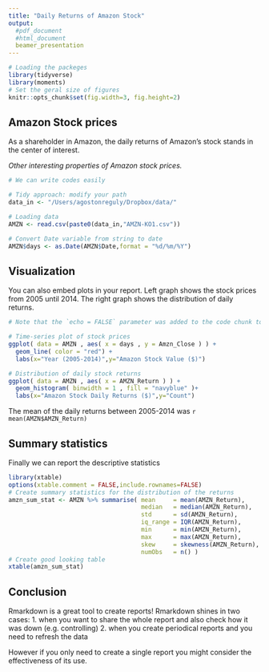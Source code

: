 ```yaml
---
title: "Daily Returns of Amazon Stock"
output:
  #pdf_document
  #html_document
  beamer_presentation
---
```


```r
# Loading the packeges
library(tidyverse)
library(moments)
# Set the geral size of figures
knitr::opts_chunk$set(fig.width=3, fig.height=2) 
```

## Amazon Stock prices

As a shareholder in Amazon, the daily returns of Amazon's stock stands in the center of interest.

*Other interesting properties of Amazon stock prices.*

```r
# We can write codes easily

# Tidy approach: modify your path
data_in <- "/Users/agostonreguly/Dropbox/data/"

# Loading data
AMZN <- read.csv(paste0(data_in,"AMZN-KO1.csv"))

# Convert Date variable from string to date
AMZN$days <- as.Date(AMZN$Date,format = "%d/%m/%Y")
```

## Visualization

You can also embed plots in your report. Left graph shows the stock prices from 2005 until 2014. The right graph shows the distribution of daily returns.

```r
# Note that the `echo = FALSE` parameter was added to the code chunk to prevent printing of the R code that generated the plot.

# Time-series plot of stock prices
ggplot( data = AMZN , aes( x = days , y = Amzn_Close ) ) +
  geom_line( color = "red") +
  labs(x="Year (2005-2014)",y="Amazon Stock Value ($)") 

# Distribution of daily stock returns
ggplot( data = AMZN , aes( x = AMZN_Return ) ) + 
  geom_histogram( binwidth = 1 , fill = "navyblue" )+
  labs(x="Amazon Stock Daily Returns ($)",y="Count") 
```

The mean of the daily returns between 2005-2014 was `r mean(AMZN$AMZN_Return)`

## Summary statistics

Finally we can report the descriptive statistics 

```r
library(xtable)
options(xtable.comment = FALSE,include.rownames=FALSE)
# Create summary statistics for the distribution of the returns
amzn_sum_stat <- AMZN %>% summarise( mean     = mean(AMZN_Return),
                                     median   = median(AMZN_Return),
                                     std      = sd(AMZN_Return),
                                     iq_range = IQR(AMZN_Return), 
                                     min      = min(AMZN_Return),
                                     max      = max(AMZN_Return),
                                     skew     = skewness(AMZN_Return),
                                     numObs   = n() )
# Create good looking table
xtable(amzn_sum_stat)

```


## Conclusion

Rmarkdown is a great tool to create reports! Rmarkdown shines in two cases: 
1. when you want to share the whole report and also check how it was down (e.g. controlling) 
2. when you create periodical reports and you need to refresh the data

However if you only need to create a single report you might consider the effectiveness of its use.



